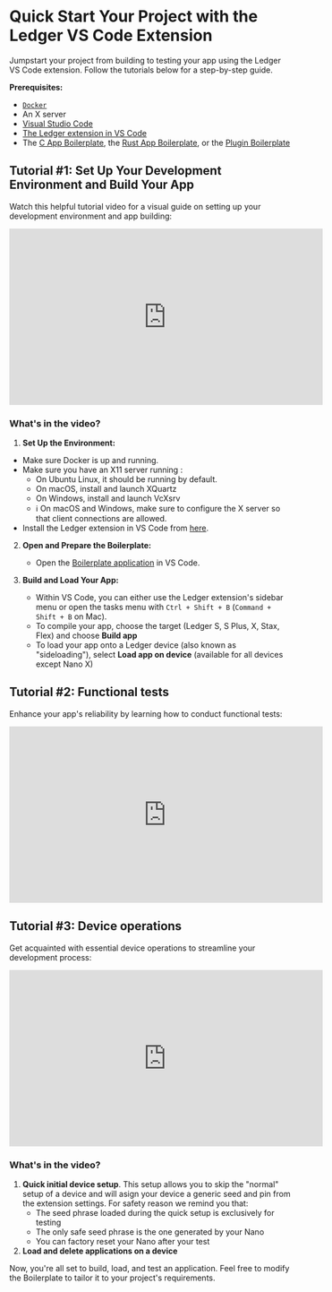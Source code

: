 
# Quick Start Your Project with the Ledger VS Code Extension

Jumpstart your project from building to testing your app using the Ledger VS Code extension. Follow the tutorials below for a step-by-step guide.

**Prerequisites:**

- [`Docker`](https://www.docker.com/)
- An X server
- [Visual Studio Code](https://code.visualstudio.com/)
- [The Ledger extension in VS Code](https://marketplace.visualstudio.com/items?itemName=LedgerHQ.ledger-dev-tools)
- The [C App Boilerplate](https://github.com/LedgerHQ/app-boilerplate), the [Rust App Boilerplate](https://github.com/LedgerHQ/app-boilerplate-rust), or the [Plugin Boilerplate](https://github.com/LedgerHQ/app-plugin-boilerplate)


## Tutorial #1: Set Up Your Development Environment and Build Your App

Watch this helpful tutorial video for a visual guide on setting up your development environment and app building:

<iframe width="560" height="315" src="https://www.youtube-nocookie.com/embed/PxphfNWMGrY" title="YouTube video player" frameBorder="0" 
allow="accelerometer; autoplay; clipboard-write; encrypted-media; gyroscope; picture-in-picture" allowFullScreen></iframe>

### What's in the video?

1. **Set Up the Environment:**
  - Make sure Docker is up and running.
  - Make sure you have an X11 server running :
    - On Ubuntu Linux, it should be running by default.
    - On macOS, install and launch XQuartz
    - On Windows, install and launch VcXsrv
    - ℹ️ On macOS and Windows, make sure to configure the X server so that client connections are allowed.
  - Install the Ledger extension in VS Code from [here](https://marketplace.visualstudio.com/items?itemName=LedgerHQ.ledger-dev-tools).

2. **Open and Prepare the Boilerplate:**
   - Open the [Boilerplate application](https://github.com/LedgerHQ/app-boilerplate) in VS Code.

3. **Build and Load Your App:**
   - Within VS Code, you can either use the Ledger extension's sidebar menu or open the tasks menu with `Ctrl + Shift + B` (`Command + Shift + B` on Mac).
   - To compile your app, choose the target (Ledger S, S Plus, X, Stax, Flex) and choose **Build app**
   - To load your app onto a Ledger device (also known as "sideloading"), select **Load app on device** (available for all devices except Nano X)

## Tutorial #2: Functional tests

Enhance your app's reliability by learning how to conduct functional tests:

<iframe width="560" height="315" src="https://www.youtube-nocookie.com/embed/Sn83xI-oXSI" title="YouTube video player" frameBorder="0" 
allow="accelerometer; autoplay; clipboard-write; encrypted-media; gyroscope; picture-in-picture" allowFullScreen></iframe>

## Tutorial #3: Device operations

Get acquainted with essential device operations to streamline your development process:

<iframe width="560" height="315" src="https://www.youtube-nocookie.com/embed/Hocsb3avBR0" title="YouTube video player" frameBorder="0" 
allow="accelerometer; autoplay; clipboard-write; encrypted-media; gyroscope; picture-in-picture" allowFullScreen></iframe>

### What's in the video?

1. **Quick initial device setup**. This setup allows you to skip the "normal" setup of a device and will asign your device a generic seed and pin from the extension settings. For safety reason we remind you that:
    - The seed phrase loaded during the quick setup is exclusively for testing
    - The only safe seed phrase is the one generated by your Nano
    - You can factory reset your Nano after your test
2. **Load and delete applications on a device**


Now, you're all set to build, load, and test an application. Feel free to modify the Boilerplate to tailor it to your project's requirements.






